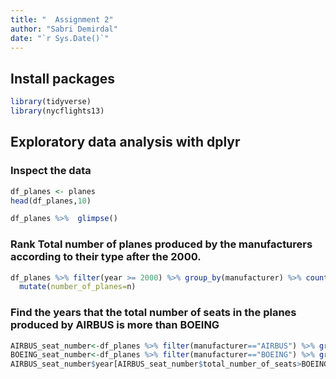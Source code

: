 ---
title: "  Assignment 2"
author: "Sabri Demirdal"
date: "`r Sys.Date()`"
---

## Install packages
```{r}
library(tidyverse)
library(nycflights13)
```

## Exploratory data analysis with dplyr

### Inspect the data
```{r}
df_planes <- planes
head(df_planes,10)
```
```{r}
df_planes %>%  glimpse()
```
### Rank Total number of planes produced by the manufacturers according to their type after the 2000.
```{r}
df_planes %>% filter(year >= 2000) %>% group_by(manufacturer) %>% count(type) %>% arrange(desc(n)) %>% 
  mutate(number_of_planes=n)
```
### Find the years that the total number of seats in the planes produced by AIRBUS is more than BOEING

```{r}
AIRBUS_seat_number<-df_planes %>% filter(manufacturer=="AIRBUS") %>% group_by(year) %>% summarise(total_number_of_seats=sum(seats))
BOEING_seat_number<-df_planes %>% filter(manufacturer=="BOEING") %>% group_by(year) %>% summarise(total_number_of_seats=sum(seats))
AIRBUS_seat_number$year[AIRBUS_seat_number$total_number_of_seats>BOEING_seat_number$total_number_of_seats]
```



